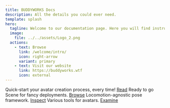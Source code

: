 ```yaml
---
title: BUDDYWORKS Docs
description: All the details you could ever need.
template: splash
hero:
  tagline: Welcome to our documentation page. Here you will find instructions and explanations for our assets. 
  image:
    file: ../../assets/Logo_2.png
  actions:
    - text: Browse
      link: /welcome/intro/
      icon: right-arrow
      variant: primary
    - text: Visit our website
      link: https://buddyworks.wtf
      icon: external
---
```




<CardGrid stagger>
  <Card title="Avatar Framework" icon="pencil">
    Quick-start your avatar creation process, every time!    
    <a class="button" href="/framework/intro">Read<Icon name="right-arrow" /></a>
  </Card>
    <Card title="Avatar Scene" icon="open-book">
    Ready to go Scene for fancy deployments.  
    <a class="button" href="/scene/intro">Browse<Icon name="right-arrow" /></a>
  </Card>
      <Card title="Poses Extension" icon="star">
    Locomotion-agnostic pose framework.  
    <a class="button" href="/posesextension/intro">Inspect<Icon name="right-arrow" /></a>
  </Card>
  <Card title="Toolbox" icon="sun">
    Various tools for avatars.  
    <a class="button" href="/toolbox/intro">Examine<Icon name="right-arrow"/></a>
  </Card>
</CardGrid>
